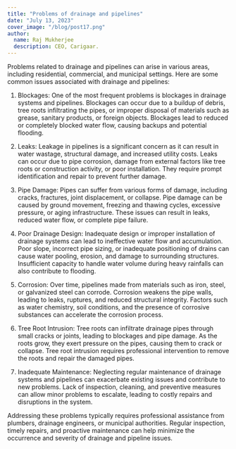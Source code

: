 ```yaml
---
title: "Problems of drainage and pipelines"
date: "July 13, 2023"
cover_image: "/blog/post17.png"
author:
  name: Raj Mukherjee
  description: CEO, Carigaar.
---
```


Problems related to drainage and pipelines can arise in various areas, including residential, commercial, and municipal settings. Here are some common issues associated with drainage and pipelines:

1. Blockages: One of the most frequent problems is blockages in drainage systems and pipelines. Blockages can occur due to a buildup of debris, tree roots infiltrating the pipes, or improper disposal of materials such as grease, sanitary products, or foreign objects. Blockages lead to reduced or completely blocked water flow, causing backups and potential flooding.

2. Leaks: Leakage in pipelines is a significant concern as it can result in water wastage, structural damage, and increased utility costs. Leaks can occur due to pipe corrosion, damage from external factors like tree roots or construction activity, or poor installation. They require prompt identification and repair to prevent further damage.

3. Pipe Damage: Pipes can suffer from various forms of damage, including cracks, fractures, joint displacement, or collapse. Pipe damage can be caused by ground movement, freezing and thawing cycles, excessive pressure, or aging infrastructure. These issues can result in leaks, reduced water flow, or complete pipe failure.

4. Poor Drainage Design: Inadequate design or improper installation of drainage systems can lead to ineffective water flow and accumulation. Poor slope, incorrect pipe sizing, or inadequate positioning of drains can cause water pooling, erosion, and damage to surrounding structures. Insufficient capacity to handle water volume during heavy rainfalls can also contribute to flooding.

5. Corrosion: Over time, pipelines made from materials such as iron, steel, or galvanized steel can corrode. Corrosion weakens the pipe walls, leading to leaks, ruptures, and reduced structural integrity. Factors such as water chemistry, soil conditions, and the presence of corrosive substances can accelerate the corrosion process.

6. Tree Root Intrusion: Tree roots can infiltrate drainage pipes through small cracks or joints, leading to blockages and pipe damage. As the roots grow, they exert pressure on the pipes, causing them to crack or collapse. Tree root intrusion requires professional intervention to remove the roots and repair the damaged pipes.

7. Inadequate Maintenance: Neglecting regular maintenance of drainage systems and pipelines can exacerbate existing issues and contribute to new problems. Lack of inspection, cleaning, and preventive measures can allow minor problems to escalate, leading to costly repairs and disruptions in the system.

Addressing these problems typically requires professional assistance from plumbers, drainage engineers, or municipal authorities. Regular inspection, timely repairs, and proactive maintenance can help minimize the occurrence and severity of drainage and pipeline issues.
